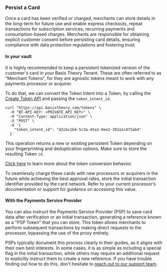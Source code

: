 
### Persist a Card

Once a card has been verified or charged, merchants can store details in the long-term for future use and enable express checkouts, repeat transactions for subscription services, recurring payments and consumption-based charges. Merchants are responsible for obtaining explicit customer consent before persisting card details, ensuring compliance with data protection regulations and fostering trust.

#### In your vault

It is highly recommended to keep a persistent tokenized version of the customer's card in your Basis Theory Tenant. These are often referred to as "Merchant Tokens", for they are agnostic tokens meant to work with any payments processor or acquirer.

To do that, we can convert the Token Intent into a Token, by calling the [Create Token API](/docs/api/tokens#create-token) and passing the `token_intent_id`.

```shell
curl "https://api.basistheory.com/tokens" \
  -H "BT-API-KEY: <PRIVATE_API_KEY>" \
  -H "Content-Type: application/json" \
  -X "POST" \
  -d '{
    "token_intent_id": "d2cbc1b4-5c3a-45a3-9ee2-392a1c475ab4"
  }'
```

This operation returns a new or existing persistent Token depending on your fingerprinting and deduplication options. Make sure to store the resulting Token `id`.

<Alert>[Click here](/docs/api/tokens/token-intents#convert-token-intent-to-token) to learn more about the token conversion behavior.</Alert>

<Alert type="warning">To seamlessly charge these cards with new processors or acquirers in the future while achieving the best approval rates, store the initial transaction identifier provided by the card network. Refer to your current processor’s documentation or support for guidance on accessing this value.</Alert>

#### With the Payments Service Provider

You can also instruct the Payments Service Provider (PSP) to save card data after verification or an initial transaction, generating a reference known as a "PSP Token" that you can store. This token allows merchants to perform subsequent transactions by making direct requests to the processor, bypassing the use of the proxy entirely.

PSPs typically document this process clearly in their guides, as it aligns with their own best interests. In some cases, it is as simple as including a special flag in the initial transaction, while others may require an additional request to explicitly instruct them to create a new reference. If you have trouble finding out how to do this, don't hesitate to [reach out to our support team](https://basistheory.com/contact?how_can_we_help_=I+need+help+figuring+out+how+to+create+a+PSP+token+for+&lt;PSP+name&gt;).
